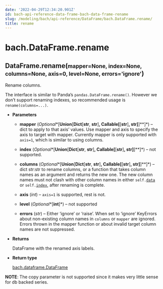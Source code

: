 ```yaml
---
date: '2022-04-29T12:34:20.901Z'
id: bach-api-reference-data-frame-bach-data-frame-rename
slug: /modeling/bach/api-reference/DataFrame/bach.DataFrame.rename/
title: rename
---
```


# bach.DataFrame.rename

<div class="method">
<h2 class="signature-class"><span class="additional-name">DataFrame.</span><span class="name">rename(</span><small class="parameter-list"><span class="parameter" id="mapper">mapper=None</span>, <span class="parameter" id="index">index=None</span>, <span class="parameter" id="columns">columns=None</span>, <span class="parameter" id="axis">axis=0</span>, <span class="parameter" id="level">level=None</span>, <span class="parameter" id="errors">errors='ignore'</span></small>)</h2>


<div class="content">

Rename columns.

The interface is similar to Panda’s `pandas.DataFrame.rename()`. However we don’t support
renaming indexes, so recommended usage is `rename(columns=...)`.


* **Parameters**

    
    * **mapper** (*Optional**[**Union**[**Dict**[**str**, **str**]**, **Callable**[**[**str**]**, **str**]**]**]*) – dict to apply to that axis’ values. Use mapper and axis to specify the axis to target
    with mapper. Currently mapper is only supported with `axis=1`, which is similar to using
    columns.


    * **index** (*Optional**[**Union**[**Dict**[**str**, **str**]**, **Callable**[**[**str**]**, **str**]**]**]*) – not supported.


    * **columns** (*Optional**[**Union**[**Dict**[**str**, **str**]**, **Callable**[**[**str**]**, **str**]**]**]*) – dict str:str to rename columns, or a function that takes column names as an argument
    and returns the new one. The new column names must not clash with other column names in either
    `self.`[`data`](/docs/modeling/bach/api-reference/DataFrame/bach.DataFrame.data/#bach.DataFrame.data) or `self.`[`index`](/docs/modeling/bach/api-reference/DataFrame/bach.DataFrame.index/#bach.DataFrame.index), after renaming is complete.


    * **axis** (*int*) – `axis=1` is supported, rest is not.


    * **level** (*Optional**[**int**]*) – not supported


    * **errors** (*str*) – Either ‘ignore’ or ‘raise’. When set to ‘ignore’ KeyErrors about non-existing
    column names in `columns` or `mapper` are ignored. Errors thrown in the mapper function or
    about invalid target column names are not suppressed.



* **Returns**

    DataFrame with the renamed axis labels.



* **Return type**

    [bach.dataframe.DataFrame](/docs/modeling/bach/api-reference/DataFrame/bach.DataFrame/#bach.DataFrame)


**NOTE**: The copy parameter is not supported since it makes very little sense for db backed series.


</div>

</div>
